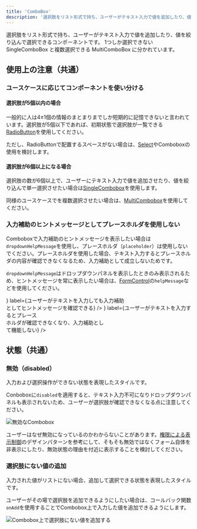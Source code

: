 ```yaml
---
title: 'ComboBox'
description: '選択肢をリスト形式で持ち、ユーザーがテキスト入力で値を追加したり、値を絞り込んで選択できるコンポーネントです。'
---
```


選択肢をリスト形式で持ち、ユーザーがテキスト入力で値を追加したり、値を絞り込んで選択できるコンポーネントです。
1つしか選択できない SingleComboBox と複数選択できる MultiComboBox に分かれています。

<ComponentStory name="ComboBox" />

## 使用上の注意（共通）

### ユースケースに応じてコンポーネントを使い分ける

#### 選択肢が5個以内の場合

一般的に人は4±1個の情報のまとまりまでしか短期的に記憶できないと言われています。選択肢が5個以下であれば、初期状態で選択肢が一覧できる[RadioButton](/products/components/radio-button/)を使用してください。

ただし、RadioButtonで配置するスペースがない場合は、[Select](/products/components/select/)やComboboxの使用を検討します。

#### 選択肢が6個以上になる場合

選択肢の数が6個以上で、ユーザーにテキスト入力で値を追加させたり、値を絞り込んで単一選択させたい場合は[SingleCombobox](/products/components/combo-box/single-combo-box/)を使用します。

同様のユースケースでを複数選択させたい場合は、[MultiCombobox](/products/components/combo-box/multi-combo-box/)を使用してください。

### 入力補助のヒントメッセージとしてプレースホルダを使用しない

Comboboxで入力補助のヒントメッセージを表示したい場合は`dropdownHelpMessage`を使用し、プレースホルダ（`placeholder`）は使用しないでください。プレースホルダを使用した場合、テキスト入力するとプレースホルダの内容が確認できなくなるため、入力補助として成立しないためです。

`dropdownHelpMessage`はドロップダウンパネルを表示したときのみ表示されるため、ヒントメッセージを常に表示したい場合は、[FormControl](/products/components/form-control/)の`helpMessage`などを使用してください。

<Cluster gap={1}>
  <DoAndDont
    type="do"
    img={<StaticImage src={comboboxDo} alt="Do" width="346" />}
    label={<Text>ユーザーがテキストを入力しても入力補助<br/>としてヒントメッセージを確認できる</Text>}
  />
  <DoAndDont
    type="dont"
    img={<StaticImage src={comboboxDont} alt="Dont" width="346" />}
    label={<Text>ユーザーがテキストを入力するとプレース<br/>ホルダが確認できなくなり、入力補助とし<br/>て機能しない</Text>}
  />
</Cluster>

## 状態（共通）

### 無効（disabled）

入力および選択操作ができない状態を表現したスタイルです。

Conboboxに`disabled`を適用すると、テキスト入力不可になりドロップダウンパネルも表示されないため、ユーザーが選択肢が確認できなくなる点に注意してください。

![無効なCombobox](/images/disabled-combo-box.png)

ユーザーはなぜ無効になっているのかわからないことがあります。[権限による表示制御](/products/design-patterns/access-control-pattern/)のデザインパターンを参考にして、そもそも無効ではなくフォーム自体を非表示にしたり、無効状態の理由を付近に表示することを検討してください。

### 選択肢にない値の追加

入力された値がリストにない場合、追加して選択できる状態を表現したスタイルです。

ユーザーがその場で選択肢を追加できるようにしたい場合は、コールバック関数`onAdd`を使用することでCombobox上で入力した値を追加できるようにします。

![Combobox上で選択肢にない値を追加する](/images/add-new-item.png)

<PageIndex path="/products/components/combo-box/" excludes={[]} heading="h2" />